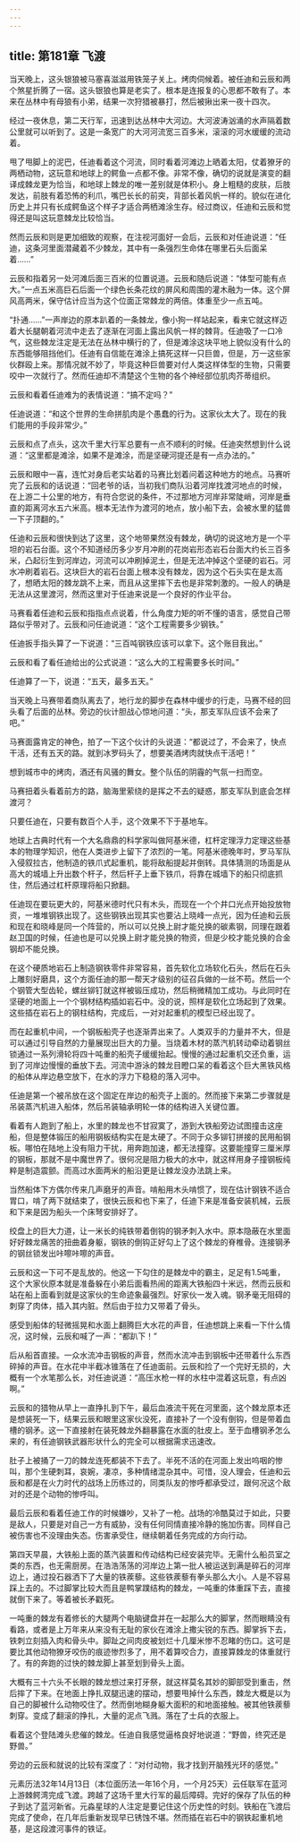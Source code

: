 ```yaml
---
---
---
```

title: 第181章 飞渡
---



当天晚上，这头银狼被马塞喜滋滋用铁笼子关上。烤肉伺候着。被任迪和云辰和两个煞星折腾了一宿。这头银狼也算是老实了。根本是连报复的心思都不敢有了。本来在丛林中有母狼有小弟，结果一次狩猎被暴打，然后被揪出来一夜十四次。

经过一夜休息，第二天行军，迅速到达丛林中大河边。大河波涛汹涌的水声隔着数公里就可以听到了。这是一条宽广的大河河流宽三百多米，滚滚的河水缓缓的流动着。

甩了甩脚上的泥巴，任迪看着这个河流，同时看着河滩边上晒着太阳，仗着獠牙的两栖动物，这玩意和地球上的鳄鱼一点都不像。非常不像，确切的说就是演变的翻译成棘龙更为恰当，和地球上棘龙的唯一差别就是体积小。身上粗糙的皮肤，后肢发达，前肢有着恐怖的利爪，嘴巴长长的前突，背部长着风帆一样的。貌似在进化历史上并只有长成鳄鱼这个样子才适合两栖滩涂生存。经过商议，任迪和云辰和觉得还是叫这玩意棘龙比较恰当。

然而云辰和则是更加细致的观察，在注视河面好一会后，云辰和对任迪说道：“任迪，这条河里面潜藏着不少棘龙，其中有一条强烈生命体在哪里石头后面呆着……”

云辰和指着另一处河滩后面三百米的位置说道。云辰和随后说道：“体型可能有点大。”一点五米高巨石后面一个绿色长条花纹的屏风和周围的灌木融为一体。这个屏风高两米，保守估计应当为这个位面正常棘龙的两倍。体重至少一点五吨。

“扑通……”一声岸边的原本趴着的一条棘龙，像小狗一样站起来，看来它就这样迈着大长腿朝着河流中走去了逐渐在河面上露出风帆一样的棘背。任迪吸了一口冷气，这些棘龙注定是无法在丛林中横行的了，但是滩涂这块平地上貌似没有什么的东西能够阻挡他们。任迪有自信能在滩涂上搞死这样一只巨兽，但是，万一这些家伙群殴上来。那情况就不妙了，毕竟这种巨兽要对付人类这样体型的生物，只需要咬中一次就行了。然而任迪却不清楚这个生物的各个神经部位肌肉芥蒂组织。

云辰和看着任迪难为的表情说道：“搞不定吗？”

任迪说道：“和这个世界的生命拼肌肉是个愚蠢的行为。这家伙太大了。现在的我们能用的手段非常少。”

云辰和点了点头，这次千里大行军总要有一点不顺利的时候。任迪突然想到什么说道：“这里都是滩涂，如果不是滩涂，而是坚硬河提还是有一点办法的。”

云辰和眼中一喜，连忙对身后老实站着的马赛比划着问着这种地方的地点。马赛听完了云辰和的话说道：“回老爷的话，当初我们商队沿着河岸找渡河地点的时候，在上游二十公里的地方，有符合您说的条件，不过那地方河岸非常陡峭，河岸是垂直的距离河水五六米高。根本无法作为渡河的地点，放小船下去，会被水里的猛兽一下子顶翻的。”

任迪和云辰和很快到达了这里，这个地带果然没有棘龙，确切的说这地方是一个平坦的岩石台面。这个不知道经历多少岁月冲刷的花岗岩形态岩石台面大约长三百多米，凸起衍生到河岸边，河流可以冲刷掉泥土，但是无法冲掉这个坚硬的岩石。河水冲刷着岩石。这块巨大的岩石台面上根本没有棘龙，因为这个石头实在是太高了，想晒太阳的棘龙跳不上来，而且从这里摔下去也是非常刺激的。一般人的确是无法从这里渡河，然而这里对于任迪来说是一个良好的作业平台。

马赛看着任迪和云辰和指指点点说着，什么角度力矩的听不懂的语言，感觉自己带路似乎带对了。云辰和问任迪说道：“这个工程需要多少钢铁。”

任迪扳手指头算了一下说道：“三百吨钢铁应该可以拿下。这个账目我出。”

云辰和看了看任迪给出的公式说道：“这么大的工程需要多长时间。”

任迪算了一下，说道：“五天，最多五天。”

当天晚上马赛带着商队离去了，地行龙的脚步在森林中缓步的行走，马赛不经的回头看了后面的丛林。旁边的伙计胆战心惊地问道：“头，那支军队应该不会来了吧。”

马赛面露肯定的神色，拍了一下这个伙计的头说道：“都说过了，不会来了，快点干活，还有五天的路。就到冰罗码头了，想要美酒烤肉就快点干活吧！”

想到城市中的烤肉，酒还有风骚的舞女。整个队伍的阴霾的气氛一扫而空。

马赛扭着头看着前方的路，脑海里萦绕的是挥之不去的疑惑，那支军队到底会怎样渡河？

只要任迪在，只要有数百个人手，这个效果不下于基地车。

地球上古典时代有一个大名鼎鼎的科学家叫做阿基米德，杠杆定理浮力定理这些基本的物理学知识，他在人类进步上留下了浓烈的一笔。阿基米德晚年时，罗马军队入侵叙拉古，他制造的铁爪式起重机，能将敌船提起并倒转。具体猜测的场面是从高大的城墙上升出数个杆子，然后杆子上垂下铁爪，将靠在城墙下的船只彻底抓住，然后通过杠杆原理将船只掀翻。

任迪现在要玩更大的，阿基米德时代只有木头，而现在一个个井口光点开始投放物资，一堆堆钢铁出现了。这些钢铁出现其实也要沾上晓峰一点光，因为任迪和云辰和现在和晓峰是同一个阵营的，所以可以兑换上尉才能兑换的碳素钢，同理在跟着赵卫国的时候，任迪也是可以兑换上尉才能兑换的物资，但是少校才能兑换的合金钢却不能兑换。

在这个硬质地岩石上制造钢铁零件非常容易，首先软化立场软化石头，然后在石头上雕刻好磨具，这个方面任迪的那一帮天才级别的征召兵做的一丝不苟。然后一个个钢管大型齿轮，螺丝铆钉就这样被锻压成功，然后稍微精加工成功。与此同时在坚硬的地面上一个个钢材结构插如岩石中。没的说，照样是软化立场起到了效果。这些插在岩石上的钢柱结构，完成后，一对对起重机的模型已经出现了。

而在起重机中间，一个钢板船壳子也逐渐弄出来了。人类双手的力量并不大，但是可以通过引导自然的力量展现出巨大的力量。当烧着木材的蒸汽机转动牵动着钢丝锁通过一系列滑轮将四十吨重的船壳子缓缓抬起。慢慢的通过起重机交还负重，运到了河岸边慢慢的垂放下去。河流中游泳的棘龙目瞪口呆的看着这个巨大黑铁风格的船体从岸边悬空放下，在水的浮力下稳稳的落入河中。

任迪是第一个被吊放在这个固定在岸边的船壳子上面的。然而接下来第二步骤就是吊装蒸汽机进入船体，然后吊装轴承明轮一体的结构进入关键位置。

看着有人跑到了船上，水里的棘龙也不甘寂寞了，游到大铁船旁边试图撞击这座船，但是整体锻压的船用钢板结构实在是太硬了。不同于众多铆钉拼接的民用船钢板。哪怕在陆地上没有阻力干扰，用奔跑加速，都无法撞穿。这要能撞穿三厘米厚的钢板，那就不是中魔世界了。很何况是阻力极大的水中，就这样用身子撞钢板纯粹是制造震颤。而高过水面两米的船沿更是让棘龙没办法跳上来。

当然船体下方偶尔传来几声磨牙的声音。啃船用木头啃惯了，现在估计钢铁不适合胃口，啃了两下就结束了，很快云辰和也下来了，任迪下来是准备安装机械，云辰和下来是因为船头一个床弩安排好了。

绞盘上的巨大力道，让一米长的纯铁带着倒钩的钢矛刺入水中。原本隐蔽在水里面好好棘龙痛苦的扭曲着身躯，钢铁的倒钩正好勾上了这个棘龙的脊椎骨。连接钢矛的钢丝锁发出咔嚓咔嚓的声音。

云辰和这一下可不是乱放的。他这一下勾住的是棘龙中的霸主，足足有1.5吨重，这个大家伙原本就是准备躲在小弟后面看热闹的距离大铁船四十米远，然而云辰和站在船上面看到就是这家伙的生命迹象最强烈。好家伙一发入魂。钢矛毫无阻碍的刺穿了肉体，插入其内脏。然后由于拉力又带着了骨头。

感受到船体的轻微摇晃和水面上翻腾巨大水花的声音，任迪想跳上来看一下什么情况，这时候，云辰和喊了一声：“都趴下！”

后从船首直接。一众水流冲击钢板的声音，然而水流冲击到钢板中还带着什么东西碎掉的声音。在水花中半截冰锥落在了任迪面前。云辰和捡了一个完好无损的，大概有一个水笔那么长，对任迪说道：“高压水枪一样的水柱中混着这玩意，有点凶啊。”

云辰和的猎物从早上一直挣扎到下午，最后血液流干死在河里面，这个棘龙原本还是想装死一下，结果云辰和眼里这家伙没死，直接补了一个没有倒钩，但是带着血槽的钢矛。这一下直接射在装死棘龙外翻暴露在水面的肚皮上。至于血槽钢矛怎么来的，有任迪钢铁武器形状什么的完全可以根据需求迅速改。

肚子上被捅了一刀的棘龙连死都装不下去了。半死不活的在河面上发出呜咽的惨叫，那个生硬刺耳，哀婉，凄凉，多种情绪混杂其中。可惜，没人理会，任迪和云辰和都是在火力时代的战场上历练过的，同类队友的惨呼都承受过，跟何况这个敌对的还是个动物的惨呼叫。

最后云辰和看着任迪工作的时候嫌吵，又补了一枪。战场的冷酷莫过于如此，只要是敌人，只要是对自己一方有威胁，没有任何同情直接冷静的施加伤害。同样自己被伤害也不没理由失态。伤害承受住，继续朝着任务完成的方向行动。

第四天早晨，大铁船上面的蒸汽装置和传动结构已经安装完毕。无需什么船员室之类的东西，也无需厨房。在浩浩荡荡的河岸边上第一批人被运送到满是碎石的河岸边上，通过投石器洒下了大量的铁蒺藜。这些铁蒺藜有拳头那么大小。人是不容易踩上去的。不过脚掌比较大而且是鸭掌蹼结构的棘龙，一吨重的体重踩下去，直接就倒下来了。等着被长矛戳死。

一吨重的棘龙有着修长的大腿两个电脑键盘并在一起那么大的脚掌，然而眼睛没有看路，或者是上万年来从来没有无耻的家伙在滩涂上撒尖锐的东西。脚掌拆下去，铁刺立刻插入肉和骨头中。脚趾之间肉皮被划烂十几厘米惨不忍睹的伤口。这可是要比其他动物獠牙咬伤的痕迹惨烈多了，用不着算咬合力，直接算棘龙的体重就行了。有的奔跑的过快的棘龙脚上甚至划到骨头上面。

大概有三十六头不长眼的棘龙想过来打牙祭，就这样莫名其妙的脚部受到重击，然后摔了下来。在地面上挣扎双腿迅速的摆动，想要甩掉什么东西，棘龙大概是以为自己的脚被什么动物咬住了。然而倒地糊身躯大面积的和地面接触。被其他铁蒺藜刺穿。变成了翻滚的挣扎，大量的泥点飞溅。落在了士兵的衣服上。

看着这个登陆滩头悲催的棘龙。任迪自我感觉逼格良好地说道：“野兽，终究还是野兽。”

旁边的云辰和就说的比较有深度了：“对付动物，我才找到开脑残光环的感觉。”

元素历法32年14月13日（本位面历法一年16个月，一个月25天）云任联军在蓝河上游棘鳄湾完成飞渡。跨越了这场千里大行军的最后障碍。完好的保存了队伍的种子到达了蓝河新省。元淼星球的人注定是要记住这个历史性的时刻。铁船在飞渡后完成了使命，在几年后重新发现早已锈蚀不堪。然而插在岩石中的钢铁起重机地基，是这段渡河事件的铁证。